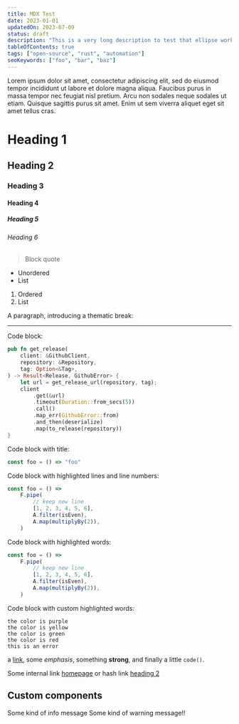 ```yaml
---
title: MDX Test
date: 2023-01-01
updatedOn: 2023-07-09
status: draft
description: "This is a very long description to test that ellipse works and doesn't break anything on the post card"
tableOfContents: true
tags: ["open-source", "rust", "automation"]
seoKeywords: ["foo", "bar", "baz"]
---
```


Lorem ipsum dolor sit amet, consectetur adipiscing elit, sed do eiusmod tempor incididunt ut labore et dolore magna aliqua.
Faucibus purus in massa tempor nec feugiat nisl pretium.
Arcu non sodales neque sodales ut etiam. Quisque sagittis purus sit amet.
Enim ut sem viverra aliquet eget sit amet tellus cras.

# Heading 1

## Heading 2

### Heading 3

#### Heading 4

##### Heading 5

###### Heading 6

> Block quote

- Unordered
- List

1. Ordered
2. List

A paragraph, introducing a thematic break:

---

Code block:

```rust showLineNumbers
pub fn get_release(
    client: &GithubClient,
    repository: &Repository,
    tag: Option<&Tag>,
) -> Result<Release, GithubError> {
    let url = get_release_url(repository, tag);
    client
        .get(&url)
        .timeout(Duration::from_secs(5))
        .call()
        .map_err(GithubError::from)
        .and_then(deserialize)
        .map(to_release(repository))
}
```

Code block with title:

```js title="foo.js"
const foo = () => "foo"
```

Code block with highlighted lines and line numbers:

```js {1,4} showLineNumbers
const foo = () =>
    F.pipe(
        // keep new line
        [1, 2, 3, 4, 5, 6],
        A.filter(isEven),
        A.map(multiplyBy(2)),
    )
```

Code block with highlighted words:

```js /foo/ /filter/
const foo = () =>
    F.pipe(
        // keep new line
        [1, 2, 3, 4, 5, 6],
        A.filter(isEven),
        A.map(multiplyBy(2)),
    )
```

Code block with custom highlighted words:

```text /purple/#purple /yellow/#yellow /green/#green /red/#red /error/#error
the color is purple
the color is yellow
the color is green
the color is red
this is an error
```

a [link](https://example.com), some _emphasis_,
something **strong**, and finally a little `code()`.

Some internal link [homepage](/) or hash link [heading 2](#heading-2)

## Custom components

<Alert variant="info">Some kind of info message</Alert>
<Alert variant="warning">Some kind of warning message!!</Alert>
